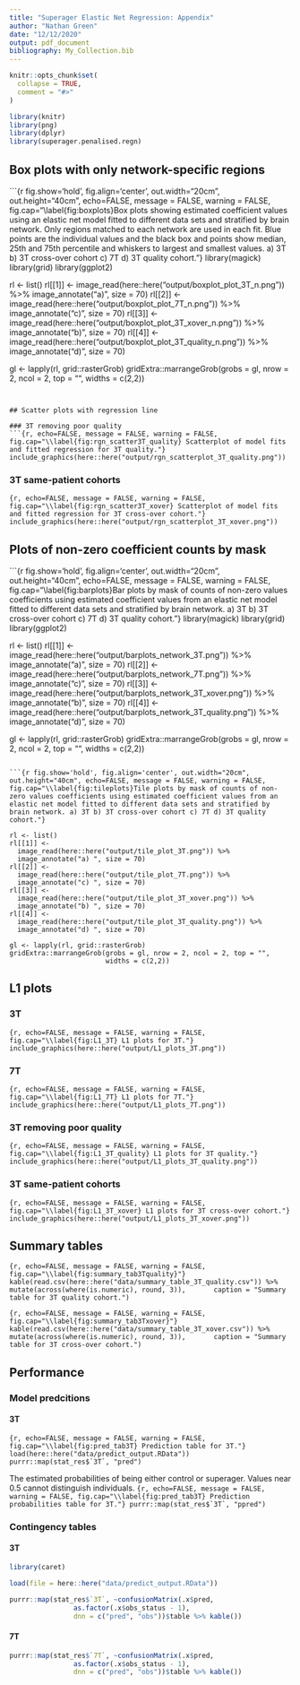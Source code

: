 ```yaml
---
title: "Superager Elastic Net Regression: Appendix"
author: "Nathan Green"
date: "12/12/2020"
output: pdf_document
bibliography: My_Collection.bib
---
```


```r
knitr::opts_chunk$set(
  collapse = TRUE,
  comment = "#>"
)
```

```r
library(knitr)
library(png)
library(dplyr)
library(superager.penalised.regn)
```


## Box plots with only network-specific regions

```{r fig.show='hold', fig.align='center', out.width="20cm", out.height="40cm", echo=FALSE, message = FALSE, warning = FALSE, fig.cap="\\label{fig:boxplots}Box plots showing estimated coefficient values using an elastic net model fitted to different data sets and stratified by brain network. Only regions matched to each network are used in each fit. Blue points are the individual values and the black box and points show median, 25th and 75th percentile and whiskers to largest and smallest values. a) 3T b) 3T cross-over cohort c) 7T d) 3T quality cohort."}
library(magick)
library(grid)
library(ggplot2)

rl <- list()
rl[[1]] <-
  image_read(here::here("output/boxplot_plot_3T_n.png")) %>%
  image_annotate("a) ", size = 70)
rl[[2]] <-
  image_read(here::here("output/boxplot_plot_7T_n.png")) %>%
  image_annotate("c) ", size = 70)
rl[[3]] <-
  image_read(here::here("output/boxplot_plot_3T_xover_n.png")) %>%
  image_annotate("b) ", size = 70)
rl[[4]] <-
  image_read(here::here("output/boxplot_plot_3T_quality_n.png")) %>%
  image_annotate("d) ", size = 70)

gl <- lapply(rl, grid::rasterGrob)
gridExtra::marrangeGrob(grobs = gl, nrow = 2, ncol = 2, top = "",
                        widths = c(2,2))
```


## Scatter plots with regression line

### 3T removing poor quality
```{r, echo=FALSE, message = FALSE, warning = FALSE, fig.cap="\\label{fig:rgn_scatter3T_quality} Scatterplot of model fits and fitted regression for 3T quality."}
include_graphics(here::here("output/rgn_scatterplot_3T_quality.png"))
```

### 3T same-patient cohorts
```{r, echo=FALSE, message = FALSE, warning = FALSE, fig.cap="\\label{fig:rgn_scatter3T_xover} Scatterplot of model fits and fitted regression for 3T cross-over cohort."}
include_graphics(here::here("output/rgn_scatterplot_3T_xover.png"))
```


## Plots of non-zero coefficient counts by mask

```{r fig.show='hold', fig.align='center', out.width="20cm", out.height="40cm", echo=FALSE, message = FALSE, warning = FALSE, fig.cap="\\label{fig:barplots}Bar plots by mask of counts of non-zero values coefficients using estimated coefficient values from an elastic net model fitted to different data sets and stratified by brain network. a) 3T b) 3T cross-over cohort c) 7T d) 3T quality cohort."}
library(magick)
library(grid)
library(ggplot2)

rl <- list()
rl[[1]] <-
  image_read(here::here("output/barplots_network_3T.png")) %>%
  image_annotate("a) ", size = 70)
rl[[2]] <-
  image_read(here::here("output/barplots_network_7T.png")) %>%
  image_annotate("c) ", size = 70)
rl[[3]] <-
  image_read(here::here("output/barplots_network_3T_xover.png")) %>%
  image_annotate("b) ", size = 70)
rl[[4]] <-
  image_read(here::here("output/barplots_network_3T_quality.png")) %>%
  image_annotate("d) ", size = 70)

gl <- lapply(rl, grid::rasterGrob)
gridExtra::marrangeGrob(grobs = gl, nrow = 2, ncol = 2, top = "",
                        widths = c(2,2))
```

```{r fig.show='hold', fig.align='center', out.width="20cm", out.height="40cm", echo=FALSE, message = FALSE, warning = FALSE, fig.cap="\\label{fig:tileplots}Tile plots by mask of counts of non-zero values coefficients using estimated coefficient values from an elastic net model fitted to different data sets and stratified by brain network. a) 3T b) 3T cross-over cohort c) 7T d) 3T quality cohort."}

rl <- list()
rl[[1]] <-
  image_read(here::here("output/tile_plot_3T.png")) %>%
  image_annotate("a) ", size = 70)
rl[[2]] <-
  image_read(here::here("output/tile_plot_7T.png")) %>%
  image_annotate("c) ", size = 70)
rl[[3]] <-
  image_read(here::here("output/tile_plot_3T_xover.png")) %>%
  image_annotate("b) ", size = 70)
rl[[4]] <-
  image_read(here::here("output/tile_plot_3T_quality.png")) %>%
  image_annotate("d) ", size = 70)

gl <- lapply(rl, grid::rasterGrob)
gridExtra::marrangeGrob(grobs = gl, nrow = 2, ncol = 2, top = "",
                        widths = c(2,2))
```


## L1 plots

### 3T
```{r, echo=FALSE, message = FALSE, warning = FALSE, fig.cap="\\label{fig:L1_3T} L1 plots for 3T."}
include_graphics(here::here("output/L1_plots_3T.png"))
```

### 7T
```{r, echo=FALSE, message = FALSE, warning = FALSE, fig.cap="\\label{fig:L1_7T} L1 plots for 7T."}
include_graphics(here::here("output/L1_plots_7T.png"))
```

### 3T removing poor quality
```{r, echo=FALSE, message = FALSE, warning = FALSE, fig.cap="\\label{fig:L1_3T_quality} L1 plots for 3T quality."}
include_graphics(here::here("output/L1_plots_3T_quality.png"))
```

### 3T same-patient cohorts
```{r, echo=FALSE, message = FALSE, warning = FALSE, fig.cap="\\label{fig:L1_3T_xover} L1 plots for 3T cross-over cohort."}
include_graphics(here::here("output/L1_plots_3T_xover.png"))
```

## Summary tables

```{r, echo=FALSE, message = FALSE, warning = FALSE, fig.cap="\\label{fig:summary_tab3Tquality}"}
kable(read.csv(here::here("data/summary_table_3T_quality.csv")) %>% mutate(across(where(is.numeric), round, 3)),
      caption = "Summary table for 3T quality cohort.")
```

```{r, echo=FALSE, message = FALSE, warning = FALSE, fig.cap="\\label{fig:summary_tab3Txover}"}
kable(read.csv(here::here("data/summary_table_3T_xover.csv")) %>% mutate(across(where(is.numeric), round, 3)),
      caption = "Summary table for 3T cross-over cohort.")
```

## Performance

### Model predcitions
#### 3T
```{r, echo=FALSE, message = FALSE, warning = FALSE, fig.cap="\\label{fig:pred_tab3T} Prediction table for 3T."}
load(here::here("data/predict_output.RData"))
purrr::map(stat_res$`3T`, "pred")
```

The estimated probabilities of being either control or superager.
Values near 0.5 cannot distinguish individuals.
```{r, echo=FALSE, message = FALSE, warning = FALSE, fig.cap="\\label{fig:pred_tab3T} Prediction probabilities table for 3T."}
purrr::map(stat_res$`3T`, "ppred")
```


### Contingency tables

#### 3T
```r
library(caret)

load(file = here::here("data/predict_output.RData"))

purrr::map(stat_res$`3T`, ~confusionMatrix(.x$pred,
                as.factor(.x$obs_status - 1),
                dnn = c("pred", "obs"))$table %>% kable())
```

#### 7T
```r
purrr::map(stat_res$`7T`, ~confusionMatrix(.x$pred,
                as.factor(.x$obs_status - 1),
                dnn = c("pred", "obs"))$table %>% kable())
```
